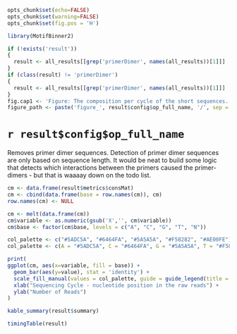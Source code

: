 ```r
opts_chunk$set(echo=FALSE)
opts_chunk$set(warning=FALSE)
opts_chunk$set(fig.pos = 'H')

library(MotifBinner2)

if (!exists('result'))
{
  result <- all_results[[grep('primerDimer', names(all_results))[1]]]
}
if (class(result) != 'primerDimer')
{
  result <- all_results[[grep('primerDimer', names(all_results))[1]]]
}
fig.cap1 <- 'Figure: The composition per cycle of the short sequences.'
figure_path <- paste('figure_', result$config$op_full_name, '/', sep = '')
```

# `r result$config$op_full_name`

Removes primer dimer sequences. Detection of primer dimer sequences are only based on sequence length. It would be neat to build some logic that detects which interactions between the primers caused the primer-dimers - but that is waaaay down on the todo list.


```r
cm <- data.frame(result$metrics$consMat)
cm <- cbind(data.frame(base = row.names(cm)), cm)
row.names(cm) <- NULL

cm <- melt(data.frame(cm))
cm$variable <- as.numeric(gsub('X','', cm$variable))
cm$base <- factor(cm$base, levels = c("A", "C", "G", "T", "N"))

col_palette <- c("#5ADC5A", "#6464FA", "#5A5A5A", "#F58282", "#AE00FE")
col_palette <- c(A = "#5ADC5A", C = "#6464FA", G = "#5A5A5A", T = "#F58282", N = "#AE00FE")

```

```r
print(
ggplot(cm, aes(x=variable, fill = base)) +
  geom_bar(aes(y=value), stat = 'identity') +
  scale_fill_manual(values = col_palette, guide = guide_legend(title = "Base")) +
  xlab("Sequencing Cycle - nucleotide position in the raw reads") +
  ylab("Number of Reads")
)
```

```r
kable_summary(result$summary)

timingTable(result)
```

